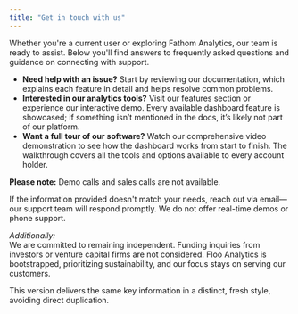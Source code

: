 ```yaml
---
title: "Get in touch with us"
---
```


Whether you're a current user or exploring Fathom Analytics, our team is ready to assist. Below you'll find answers to frequently asked questions and guidance on connecting with support.

- **Need help with an issue?** Start by reviewing our documentation, which explains each feature in detail and helps resolve common problems.
- **Interested in our analytics tools?** Visit our features section or experience our interactive demo. Every available dashboard feature is showcased; if something isn’t mentioned in the docs, it’s likely not part of our platform.
- **Want a full tour of our software?** Watch our comprehensive video demonstration to see how the dashboard works from start to finish. The walkthrough covers all the tools and options available to every account holder.

**Please note:** Demo calls and sales calls are not available.

If the information provided doesn't match your needs, reach out via email—our support team will respond promptly. We do not offer real-time demos or phone support.

_Additionally:_\
We are committed to remaining independent. Funding inquiries from investors or venture capital firms are not considered. Floo Analytics is bootstrapped, prioritizing sustainability, and our focus stays on serving our customers.

This version delivers the same key information in a distinct, fresh style, avoiding direct duplication.